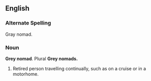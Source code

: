 ==English==
===Alternate Spelling===
Gray nomad.
=== Noun ===
'''Grey nomad'''. Plural '''Grey nomads.'''
#Retired person travelling continually, such as on a cruise or in a motorhome.